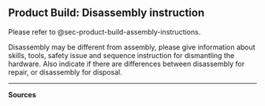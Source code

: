 ## Product Build: Disassembly instruction {#sec-disassembly}

Please refer to @sec-product-build-assembly-instructions.

Disassembly may be different from assembly, please give information about skills, tools, safety issue and sequence instruction for dismantling the hardware. Also indicate if there are differences between disassembly for repair, or disassembly for disposal.



------------------------------------------------------------------------

**Sources**



